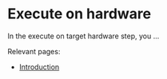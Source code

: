 # Execute on hardware

In the execute on target hardware step, you ...

Relevant pages:

* [Introduction](./execute-on-target-hardware)
